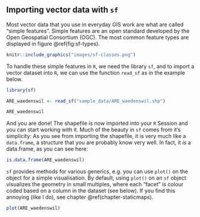 ## Importing vector data with `sf` {#importing-vector-sf}

Most vector data that you use in everyday GIS work are what are called "simple features". Simple features are an open standard developed by the Open Geospatial Consortium (OGC). The most common feature types are displayed in figure \@ref(fig:sf-types).

<!--
# TODO(ratnanil) add this somewhere
#  Most functions in sf start with `st_`, which stands for "spatial type" and is the same syntax used by Postgis. Source: https://stackoverflow.com/questions/7234679/what-is-st-in-postgis and https://github.com/r-spatial/sf/issues/140#issuecomment-270029715
-->


```r
knitr::include_graphics("images/sf-classes.png")
```


To handle these simple features in `R`, we need the library `sf`, and to import a vector dataset into `R`, we can use the function `read_sf` as in the example below. 
<!--
//todo how does the user get access to this dataset? 
//body make this available through the package?
-->

```r
library(sf)

ARE_waedenswil <- read_sf("sample_data/ARE_waedenswil.shp")

ARE_waedenswil
```

And you are done! The shapefile is now imported into your `R` Session and you can start working with it. Much of the beauty in `sf` comes from it's simplicity: As you see from importing the shapefile, it is very much like a `data.frame`, a structure that you are probably know very well. In fact, it *is* a data.frame, as you can see here:

```r
is.data.frame(ARE_waedenswil)
```

`sf` provides methods for various generics, e.g. you can use `plot()` on the object for a simple visualisation. By default, using `plot()` on an `sf` object visualizes the geometry in small multiples, where each "facet" is colour coded based on a column in the dataset (see below). If you find this annoying (like I do), see chapter \@ref(chapter-staticmaps).

```r
plot(ARE_waedenswil)
```

